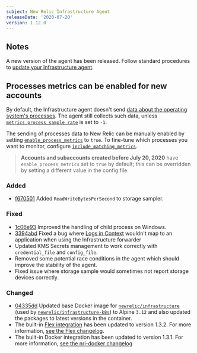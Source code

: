```yaml
---
subject: New Relic Infrastructure Agent
releaseDate: '2020-07-20'
version: 1.12.0
---
```


## Notes

A new version of the agent has been released. Follow standard procedures to [update your Infrastructure agent](https://docs.newrelic.com/docs/infrastructure/install-configure-manage-infrastructure/update-or-uninstall/update-infrastructure-agent).

## Processes metrics can be enabled for new accounts

By default, the Infrastructure agent doesn't send [data about the operating system's processes](https://docs.newrelic.com/attribute-dictionary?attribute_name=&events_tids%5B%5D=8412). The agent still collects such data, unless [`metrics_process_sample_rate`](https://docs.newrelic.com/docs/infrastructure/install-configure-manage-infrastructure/configuration/infrastructure-configuration-settings#metrics-process-sample-rate) is set to `-1`.

The sending of processes data to New Relic can be manually enabled by setting [`enable_process_metrics`](https://docs.newrelic.com/docs/infrastructure/install-configure-manage-infrastructure/configuration/infrastructure-configuration-settings#enable-process-metrics) to `true`. To fine-tune which processes you want to monitor, configure [`include_matching_metrics`](https://docs.newrelic.com/docs/infrastructure/install-configure-manage-infrastructure/configuration/infrastructure-configuration-settings#include-matching-metrics).

> **Accounts and subaccounts created before July 20, 2020** have `enable_process_metrics` set to `true` by default; this can be overridden by setting a different value in the config file.

### Added

* [f670501](https://github.com/newrelic/infrastructure-agent/commit/f670501c540a6dc1ff13a417637a831a7f7d6f88) Added `ReadWriteBytesPerSecond` to storage sampler.

### Fixed

* [1c06e93](https://github.com/newrelic/infrastructure-agent/commit/1c06e93146b04c8b08fc32d4bf95e0a594c8a921) Improved the handling of child process on Windows.
* [3394abd](https://github.com/newrelic/infrastructure-agent/commit/3394abdf02be1956a6279058e2fabd387cc2726b) Fixed a bug where [Logs in Context](https://docs.newrelic.com/docs/logs/enable-logs/configure-logs-context/configure-logs-context-apm-agents) wouldn't map to an application when using the Infrastructure forwarder
* Updated KMS Secrets management to work correctly with `credential_file` and `config_file`.
* Removed some potential race conditions in the agent which should improve the stability of the agent.
* Fixed issue where storage sample would sometimes not report storage devices correctly.

### Changed

* [04335dd](https://github.com/newrelic/infrastructure-agent/commit/04335dd50f3b1e1468faf3fc7ff9038a05566bd2) Updated base Docker image for [`newrelic/infrastructure`](https://hub.docker.com/r/newrelic/infrastructure) (used by [`newrelic/infrastructure-k8s`](https://hub.docker.com/r/newrelic/infrastructure-k8s)) to Alpine `3.12` and also updated the packages to latest versions in the container.
* The built-in [Flex integration](https://github.com/newrelic/nri-flex) has been updated to version 1.3.2. For more information, [see the Flex changelog](https://github.com/newrelic/nri-flex/releases/tag/v1.3.2).
* The built-in Docker integration has been updated to version 1.3.1. For more information, [see the nri-docker changelog](https://github.com/newrelic/nri-docker/releases/tag/v1.3.1)
